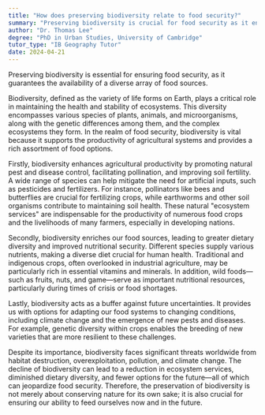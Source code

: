 ```yaml
---
title: "How does preserving biodiversity relate to food security?"
summary: "Preserving biodiversity is crucial for food security as it ensures the availability of a rich variety of food sources."
author: "Dr. Thomas Lee"
degree: "PhD in Urban Studies, University of Cambridge"
tutor_type: "IB Geography Tutor"
date: 2024-04-21
---
```


Preserving biodiversity is essential for ensuring food security, as it guarantees the availability of a diverse array of food sources.

Biodiversity, defined as the variety of life forms on Earth, plays a critical role in maintaining the health and stability of ecosystems. This diversity encompasses various species of plants, animals, and microorganisms, along with the genetic differences among them, and the complex ecosystems they form. In the realm of food security, biodiversity is vital because it supports the productivity of agricultural systems and provides a rich assortment of food options.

Firstly, biodiversity enhances agricultural productivity by promoting natural pest and disease control, facilitating pollination, and improving soil fertility. A wide range of species can help mitigate the need for artificial inputs, such as pesticides and fertilizers. For instance, pollinators like bees and butterflies are crucial for fertilizing crops, while earthworms and other soil organisms contribute to maintaining soil health. These natural "ecosystem services" are indispensable for the productivity of numerous food crops and the livelihoods of many farmers, especially in developing nations.

Secondly, biodiversity enriches our food sources, leading to greater dietary diversity and improved nutritional security. Different species supply various nutrients, making a diverse diet crucial for human health. Traditional and indigenous crops, often overlooked in industrial agriculture, may be particularly rich in essential vitamins and minerals. In addition, wild foods—such as fruits, nuts, and game—serve as important nutritional resources, particularly during times of crisis or food shortages.

Lastly, biodiversity acts as a buffer against future uncertainties. It provides us with options for adapting our food systems to changing conditions, including climate change and the emergence of new pests and diseases. For example, genetic diversity within crops enables the breeding of new varieties that are more resilient to these challenges.

Despite its importance, biodiversity faces significant threats worldwide from habitat destruction, overexploitation, pollution, and climate change. The decline of biodiversity can lead to a reduction in ecosystem services, diminished dietary diversity, and fewer options for the future—all of which can jeopardize food security. Therefore, the preservation of biodiversity is not merely about conserving nature for its own sake; it is also crucial for ensuring our ability to feed ourselves now and in the future.
    